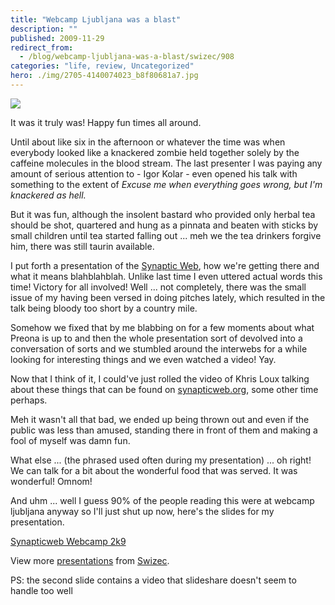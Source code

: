 ```yaml
---
title: "Webcamp Ljubljana was a blast"
description: ""
published: 2009-11-29
redirect_from:
  - /blog/webcamp-ljubljana-was-a-blast/swizec/908
categories: "life, review, Uncategorized"
hero: ./img/2705-4140074023_b8f80681a7.jpg
---
```


[![](./img/2705-4140074023_b8f80681a7.jpg)](http://www.flickr.com/photos/ivanbrezakbrkan/4140074023/ "Swizec at webcamp")

It was it truly was! Happy fun times all around.

Until about like six in the afternoon or whatever the time was when everybody looked like a knackered zombie held together solely by the caffeine molecules in the blood stream. The last presenter I was paying any amount of serious attention to - Igor Kolar - even opened his talk with something to the extent of _Excuse me when everything goes wrong, but I'm knackered as hell._

But it was fun, although the insolent bastard who provided only herbal tea should be shot, quartered and hung as a pinnata and beaten with sticks by small children until tea started falling out ... meh we the tea drinkers forgive him, there was still taurin available.

I put forth a presentation of the [Synaptic Web](http://synapticweb.org/), how we're getting there and what it means blahblahblah. Unlike last time I even uttered actual words this time! Victory for all involved! Well ... not completely, there was the small issue of my having been versed in doing pitches lately, which resulted in the talk being bloody too short by a country mile.

Somehow we fixed that by me blabbing on for a few moments about what Preona is up to and then the whole presentation sort of devolved into a conversation of sorts and we stumbled around the interwebs for a while looking for interesting things and we even watched a video! Yay.

Now that I think of it, I could've just rolled the video of Khris Loux talking about these things that can be found on [synapticweb.org](http://synapticweb.org/), some other time perhaps.

Meh it wasn't all that bad, we ended up being thrown out and even if the public was less than amused, standing there in front of them and making a fool of myself was damn fun.

What else ... (the phrased used often during my presentation) ... oh right! We can talk for a bit about the wonderful food that was served. It was wonderful! Omnom!

And uhm ... well I guess 90% of the people reading this were at webcamp ljubljana anyway so I'll just shut up now, here's the slides for my presentation.

[Synapticweb Webcamp 2k9](http://www.slideshare.net/Swizec/synapticweb-webcamp-2k9)

View more [presentations](http://www.slideshare.net/) from [Swizec](http://www.slideshare.net/Swizec).

PS: the second slide contains a video that slideshare doesn't seem to handle too well
